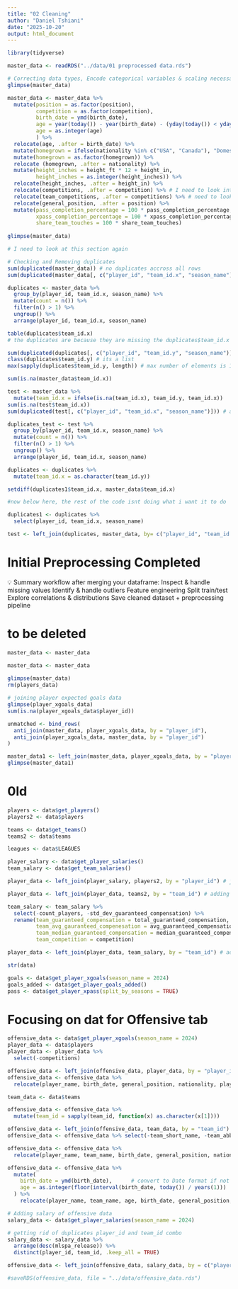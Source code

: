 ```yaml
---
title: "02 Cleaning"
author: "Daniel Tshiani"
date: "2025-10-20"
output: html_document
---
```


```r
library(tidyverse)
```


```r
master_data <- readRDS("../data/01 preprocessed data.rds")
```

```r
# Correcting data types, Encode categorical variables & scaling necessary when
glimpse(master_data)
```
```r
master_data <- master_data %>%
  mutate(position = as.factor(position),
         competition = as.factor(competition),
         birth_date = ymd(birth_date),
         age = year(today()) - year(birth_date) - (yday(today()) < yday(birth_date)),
         age = as.integer(age)
         ) %>%
  relocate(age, .after = birth_date) %>%
  mutate(homegrown = ifelse(nationality %in% c("USA", "Canada"), "Domestic", "Foreign")) %>%
  mutate(homegrown = as.factor(homegrown)) %>%
  relocate (homegrown, .after = nationality) %>%
  mutate(height_inches = height_ft * 12 + height_in,
         height_inches = as.integer(height_inches)) %>%
  relocate(height_inches, .after = height_in) %>%
  relocate(competitions, .after = competition) %>% # I need to look into this more closely but competition will be prioritized due to it being a single character vs a list
  relocate(team_competitions, .after = competitions) %>% # need to look into this more closely
  relocate(general_position, .after = position) %>%
  mutate(pass_completion_percentage = 100 * pass_completion_percentage,
         xpass_completion_percentage = 100 * xpass_completion_percentage,
         share_team_touches = 100 * share_team_touches)
  
glimpse(master_data)
```

```r
# I need to look at this section again

# Checking and Removing duplicates
sum(duplicated(master_data)) # no duplicates accross all rows
sum(duplicated(master_data[, c("player_id", "team_id.x", "season_name")])) # 339 duplicates across these 3 variables

duplicates <- master_data %>%
  group_by(player_id, team_id.x, season_name) %>%
  mutate(count = n()) %>%
  filter(n() > 1) %>%   
  ungroup() %>%
  arrange(player_id, team_id.x, season_name)

table(duplicates$team_id.x)
# the duplicates are because they are missing the duplicates$team_id.x variable

sum(duplicated(duplicates[, c("player_id", "team_id.y", "season_name")])) # when i use the team_id.y variable they are unique
class(duplicates$team_id.y) # its a list
max(sapply(duplicates$team_id.y, length)) # max number of elements is 1 so shouldnt cause any big issues

sum(is.na(master_data$team_id.x))

test <- master_data %>%
  mutate(team_id.x = ifelse(is.na(team_id.x), team_id.y, team_id.x))
sum(is.na(test$team_id.x))
sum(duplicated(test[, c("player_id", "team_id.x", "season_name")])) # after joining the team_id.y with team_id.x, i've gotten the duplicated down to 44

duplicates_test <- test %>%
  group_by(player_id, team_id.x, season_name) %>%
  mutate(count = n()) %>%
  filter(n() > 1) %>%   
  ungroup() %>%
  arrange(player_id, team_id.x, season_name)

duplicates <- duplicates %>%
  mutate(team_id.x = as.character(team_id.y))

setdiff(duplicates1$team_id.x, master_data$team_id.x)

#now below here, the rest of the code isnt doing what i want it to do

duplicates1 <- duplicates %>%
  select(player_id, team_id.x, season_name)

test <- left_join(duplicates, master_data, by= c("player_id", "team_id.x", "season_name"))
```


# Initial Preprocessing Completed
💡 Summary workflow after merging your dataframe:
Inspect & handle missing values
Identify & handle outliers
Feature engineering
Split train/test
Explore correlations & distributions
Save cleaned dataset + preprocessing pipeline



# to be deleted
```r

master_data <- master_data 

master_data <- master_data 
  
glimpse(master_data)
rm(players_data)
```

```r
# joining player expected goals data
glimpse(player_xgoals_data)
sum(is.na(player_xgoals_data$player_id))
```
```r
unmatched <- bind_rows(
  anti_join(master_data, player_xgoals_data, by = "player_id"),
  anti_join(player_xgoals_data, master_data, by = "player_id")
)
```


```r
master_data1 <- left_join(master_data, player_xgoals_data, by = "player_id")
glimpse(master_data1)
```




# 0ld
```r
players <- data$get_players()
players2 <- data$players

teams <- data$get_teams()
teams2 <- data$teams

leagues <- data$LEAGUES

player_salary <- data$get_player_salaries()
team_salary <- data$get_team_salaries()


```

```r
player_data <- left_join(player_salary, players2, by = "player_id") # joining player and salary data at the season/salary level

player_data <- left_join(player_data, teams2, by = "team_id") # adding team names to the data
```

```r
team_salary <- team_salary %>%
  select(-count_players, -std_dev_guaranteed_compensation) %>%
  rename(team_guaranteed_compensation = total_guaranteed_compensation,
         team_avg_gauranteed_compenesation = avg_guaranteed_compensation,
         team_median_guaranteed_compensation = median_guaranteed_compensation,
         team_competition = competition)

player_data <- left_join(player_data, team_salary, by = "team_id") # adding team salary data
```

```r
str(data)
```

```r
goals <- data$get_player_xgoals(season_name = 2024)
goals_added <- data$get_player_goals_added()
pass <- data$get_player_xpass(split_by_seasons = TRUE)
```

# Focusing on dat for Offensive tab

```r
offensive_data <- data$get_player_xgoals(season_name = 2024)
player_data <- data$players
player_data <- player_data %>%
  select(-competitions)

offensive_data <- left_join(offensive_data, player_data, by = "player_id")
offensive_data <- offensive_data %>%
  relocate(player_name, birth_date, general_position, nationality, player_id, team_id)

team_data <- data$teams

offensive_data <- offensive_data %>%
  mutate(team_id = sapply(team_id, function(x) as.character(x[1])))

offensive_data <- left_join(offensive_data, team_data, by = "team_id")
offensive_data <- offensive_data %>% select(-team_short_name, -team_abbreviation)

offensive_data <- offensive_data %>%
  relocate(player_name, team_name, birth_date, general_position, nationality, player_id, team_id)
```


```r
offensive_data <- offensive_data %>%
  mutate(
    birth_date = ymd(birth_date),      # convert to Date format if not already
    age = as.integer(floor(interval(birth_date, today()) / years(1)))
  ) %>%
    relocate(player_name, team_name, age, birth_date, general_position, nationality)
```

```r
# Adding salary of offensive data
salary_data <- data$get_player_salaries(season_name = 2024)

# getting rid of duplicates player_id and team_id combo
salary_data <- salary_data %>%
  arrange(desc(mlspa_release)) %>%
  distinct(player_id, team_id, .keep_all = TRUE)

offensive_data <- left_join(offensive_data, salary_data, by = c("player_id", "team_id"))
```


```r
#saveRDS(offensive_data, file = "../data/offensive_data.rds")
```


